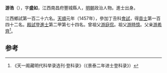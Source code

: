 '''游浩'''（{{bd|1430年||？}}），字'''盛如'''，江西南昌府豐城縣人，[[明朝|明朝]]政治人物。進士出身。

江西鄉試第一百二十六名。[[天顺_(明朝)|天順]]元年（1457年），參加丁丑科[[會試|會試]]，得[[貢士|貢士]]第一百四十二名。[[殿試|殿試]]登[[進士|進士]]第二甲第七十四名。曾祖父[[游庭侃|游庭侃]]。祖父[[游時憶|游時憶]]。父亲[[游希齊|游希齊]]<ref>《天一阁藏明代科举录选刊·登科录》（《景泰二年进士登科录》）</ref>。

==参考==
{{reflist}}
{{明朝人物小作品}}
{{天順元年丁丑科殿試金榜}}